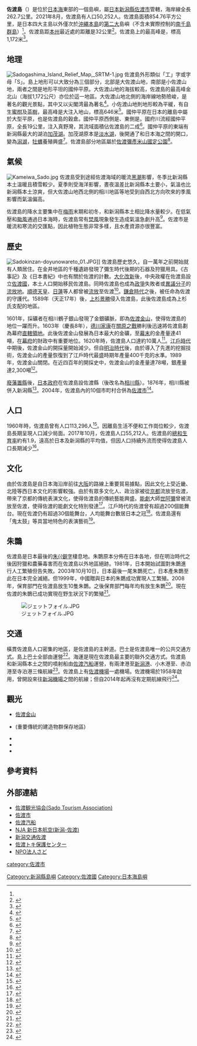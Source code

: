 {{Infobox islands
| name                              = 佐渡島
| image name                        = SadoGaShima.jpg
| image caption                     = 
| image size                        = 
| locator map                       = 
| local name                        = {{lang|ja|佐渡島}}
| nickname                          = 
| location                          = [[日本列島|日本列島]]
| coordinates                       = {{coord|38|6|46.62|N|138|22|41.87|E|display=inline,title}}
| archipelago                       = 
| total islands                     = 
| major islands                     = 
| area_km2                          = 854.76<ref name="area">{{cite web |url=http://www.gsi.go.jp/KOKUJYOHO/MENCHO/201410/large_shima.pdf |script-title=ja:島面積２０傑 |accessdate=2017-07-08 |publisher={{lang|ja|国土地理院}} |language=ja |archive-date=2017-08-01 |archive-url=https://web.archive.org/web/20170801195919/http://www.gsi.go.jp/KOKUJYOHO/MENCHO/201410/large_shima.pdf |dead-url=yes }}</ref>
| rank                              = 
| highest mount                     = {{link-ja|金北山|金北山}}
| elevation_m                       = 1,172
| country                           = {{JPN}}[[新潟縣|新潟縣]][[佐渡市|佐渡市]]
}}
'''佐渡島'''（{{jpn|j=佐渡島|hg=さどがしま|rm=Sadogashima|f=y}}）是位於[[日本海|日本海]]東部的一個島嶼，屬[[日本|日本]][[新潟縣|新潟縣]][[佐渡市|佐渡市]]管轄，海岸線全長262.7公里。2021年8月，佐渡島有人口50,252人。佐渡島面積854.76平方公里，是日本四大主島以外僅次於[[沖繩本島|沖繩本島]]的[[日本島嶼列表|第二大]]島嶼（不含未實際控制的[[南千島群島|南千島群島]]）<ref name="area"></ref>。佐渡島距[[本州|本州]]最近處的距離是32公里<ref name="outline">{{cite web|url=http://www.pref.niigata.lg.jp/sado_kikaku/sado_gaikyou.html|script-title=ja:佐渡島の概況|accessdate=2017-07-08|publisher={{lang|ja|新潟県}}|language=ja|archive-date=2018-03-18|archive-url=https://web.archive.org/web/20180318183406/http://www.pref.niigata.lg.jp/sado_kikaku/sado_gaikyou.html|dead-url=no}}</ref>。佐渡島上的最高峰是{{link-ja|金北山|金北山}}，標高1,172米<ref>{{cite web|url=http://www.yamakei-online.com/yamanavi/yama.php?yama_id=419|script-title=ja:金北山|accessdate=2017-07-08|publisher={{lang|ja|山と渓谷社}}|language=ja|archive-date=2018-03-19|archive-url=https://web.archive.org/web/20180319084748/https://www.yamakei-online.com/yamanavi/yama.php?yama_id=419|dead-url=no}}</ref>。

== 地理 ==
[[File:Sadogashima_Island_Relief_Map,_SRTM-1.jpg|left]]
佐渡島外形類似「工」字或字母「S」。島上地形可以大致分為三個部分，北部是大佐渡山地，南部是小佐渡山地，兩者之間是地形平坦的國仲平原。大佐渡山地的海拔較高，佐渡島的最高峰金北山（海拔1,172公尺）亦位於這一地區。大佐渡山地北側的海岸線地勢險峻，是著名的觀光景點，其中又以尖閣湾最為著名<ref>{{cite web|url=https://www.visitsado.com/spot/detail0144/|script-title=ja:尖閣湾|accessdate=2017-07-09|publisher={{lang|ja|佐渡観光協会}}|language=ja|archive-date=2018-07-11|archive-url=https://web.archive.org/web/20180711090818/https://www.visitsado.com/spot/detail0144/|dead-url=no}}</ref>。小佐渡山地則地形較為平緩，有自生[[溫州蜜柑|蜜柑]]及[[茶|茶樹]]，最高峰是大注入地山，標高646米<ref>{{cite web|url=http://www.yamakei-online.com/yamanavi/yama.php?yama_id=420|script-title=ja:大地山|accessdate=2017-07-09|publisher={{lang|ja|山と溪谷社}}|language=ja|archive-date=2020-09-02|archive-url=https://web.archive.org/web/20200902021040/https://www.yamakei-online.com/yamanavi/yama.php?yama_id=420|dead-url=no}}</ref>。國仲平原在日本的離島中屬於大型平原，也是佐渡島的穀倉。國仲平原西側是{{link-ja|真野灣|真野湾}}、東側是{{link-ja|兩津灣|両津湾}}。國府川流經國仲平原，全長19公里，注入真野灣，其流域面積佔佐渡島的二成<ref>{{cite web|url=http://www.pref.niigata.lg.jp/HTML_Article/935/242/kokuhu_sei1.pdf|script-title=ja:国府川水系河川整備計画|accessdate=2017-07-09|publisher={{lang|ja|新潟県}}|language=ja|archive-date=2017-08-04|archive-url=https://web.archive.org/web/20170804181049/http://www.pref.niigata.lg.jp/HTML_Article/935/242/kokuhu_sei1.pdf|dead-url=no}}</ref>。國仲平原的東端有新潟縣最大的湖泊[[加茂湖|加茂湖]]。加茂湖原本是[[淡水湖|淡水湖]]，後開通了和日本海之間的開口，變為[[潟湖|潟湖]]，[[牡蠣|牡蠣]]養殖興盛<ref>{{cite web|url=https://www.visitsado.com/spot/detail0136/?no_cache=1|script-title=ja:加茂湖|accessdate=2017-07-09|publisher={{lang|ja|佐渡観光協会}}|language=ja|archive-date=2018-07-11|archive-url=https://web.archive.org/web/20180711095729/https://www.visitsado.com/spot/detail0136/?no_cache=1|dead-url=no}}</ref>。佐渡島部分地區屬於[[佐渡彌彥米山國定公園|佐渡彌彥米山國定公園]]<ref>{{cite web|url=http://www.pref.niigata.lg.jp/HTML_Article/537/767/map_08,0.pdf|script-title=ja:佐渡地域区域図及び公園計画図|accessdate=2017-07-09|publisher={{lang|ja|新潟県}}|language=ja|archive-date=2017-08-04|archive-url=https://web.archive.org/web/20170804174219/http://www.pref.niigata.lg.jp/HTML_Article/537/767/map_08,0.pdf|dead-url=no}}</ref>。

== 氣候 ==
[[File:Kameiwa_Sado.jpg|right]]
佐渡島受到途經佐渡海域的暖流[[黑潮|黑潮]]影響，冬季比新潟縣本土溫暖且積雪較少。夏季則受海洋影響，晝夜溫差比新潟縣本土要小，氣溫也比新潟縣本土涼爽，但大佐渡山地西北側的相川地區等地受到自西北方向吹來的季風影響而氣溫偏高。

佐渡島的降水主要集中在[[梅雨|梅雨]]末期和初冬，和新潟縣本土相比降水量較少。在低氣壓和[[颱風|颱風]]通過日本海時，佐渡島常有[[焚風|焚風]]現象發生造成氣溫急劇升高<ref>{{cite web|url=https://www.city.sado.niigata.jp/admin/vision/bousai07/07dis05.shtml|script-title=ja:第4節：佐渡市の自然条件|accessdate=2017-07-09|publisher={{lang|ja|佐渡市}}|language=ja|archive-date=2020-05-17|archive-url=https://web.archive.org/web/20200517023612/https://www.city.sado.niigata.jp/admin/vision/bousai07/07dis05.shtml|dead-url=no}}</ref>。佐渡市是暖流和寒流的交匯點，因此植物生態非常多樣，且水產資源亦很豐富。

== 歷史 ==
[[File:Sadokinzan-doyunowareto_01.JPG|left]]]]
佐渡島歷史悠久，自一萬年之前開始就有人類居住。在金井地區的千種遺跡發現了彌生時代後期的石器及狩獵用具。《古事記》及《日本書紀》中也有關於佐渡的計數。[[大化改新|大化改新]]後，中央政權在佐渡島設立[[佐渡國|佐渡國]]，本土人口開始移民佐渡島。同時佐渡島也成為[[政爭|政爭]]失敗者或[[異議分子|異議分子]]的[[流放地|流放地]]。[[順德天皇|順德天皇]]、[[日蓮|日蓮]]等人都曾被[[流放|流放]]至佐渡<ref>{{cite web|url=https://sado-biyori.com/about/history/|script-title=ja:佐渡の歴史|accessdate=2017-07-09|publisher={{lang|ja|佐渡日和}}|language=ja|archive-date=2017-12-01|archive-url=https://web.archive.org/web/20171201090915/https://sado-biyori.com/about/history/|dead-url=no}}</ref>。[[鎌倉時代|鎌倉時代]]之後，{{link-ja|本間氏|本間氏}}被任命為佐渡的守護代。1589年（天正17年）後，[[上杉景勝|上杉景勝]]侵入佐渡島，此後佐渡島成為上杉氏支配的地區。

1601年，採礦者在相川鶴子銀山發現了金銀礦脈，即為[[佐渡金山|佐渡金山]]，使得佐渡島的地位一躍而升。1603年（慶長8年），[[德川家康|德川家康]]在[[關原之戰|關原之戰]]勝利後迅速將佐渡島劃為幕府[[天領|直轄領地]]。此後佐渡金山發展為日本最大的金礦，至[[幕末|幕末]]的金產量達41噸，在[[幕府|幕府]]的財政中有重要地位。1620年時，佐渡島人口達約10萬人<ref>{{cite web|url=http://www.sado-ryokou.com/sadoshiru/history.html|script-title=ja:佐渡の歴史|accessdate=2017-07-09|publisher={{lang|ja|佐渡汽船}}|language=ja|archive-date=2018-09-14|archive-url=https://web.archive.org/web/20180914132025/http://www.sado-ryokou.com/sadoshiru/history.html|dead-url=yes}}</ref>。[[江戶時代|江戶時代]]中期後，佐渡金山的開採量開始減少。但自[[明治時代|明治時代]]後，由於導入了先進的挖掘技術，佐渡金山的產量恢復到了江戶時代最盛時期年產量400千克的水準。1989年，佐渡金山關閉。在近四百年的開採史中，佐渡金山的金產量達78噸，銀產量達2,300噸<ref>{{cite web|url=http://carbide.mmc.co.jp/magazine/article/sado|script-title=ja:最大級の産出量を誇った日本の金の宝庫|accessdate=2017-07-09|publisher={{lang|ja|三菱マテリアル}}|language=ja|archive-date=2017-06-29|archive-url=https://web.archive.org/web/20170629202059/http://carbide.mmc.co.jp/magazine/article/sado|dead-url=yes}}</ref>。

[[廢藩置縣|廢藩置縣]]後，[[日本政府|日本政府]]在佐渡島設佐渡縣（後改名為[[相川縣|相川縣]]）。1876年，相川縣被併入新潟縣<ref>{{cite web|url=http://www.pref.niigata.lg.jp/1356778597824.html|script-title=ja:県の歴史と有名な人|accessdate=2017-07-09|publisher={{lang|ja|新潟県}}|language=ja|archive-date=2017-09-12|archive-url=https://web.archive.org/web/20170912203100/http://www.pref.niigata.lg.jp/1356778597824.html|dead-url=no}}</ref>。2004年，佐渡島內的10個市町村合併為[[佐渡市|佐渡市]]<ref>{{cite web|url=https://www.city.sado.niigata.jp/admin/profile/pdf_unit/06/05.pdf|script-title=ja:佐渡１０市町村の合併に関する経過|accessdate=2017-07-09|publisher={{lang|ja|佐渡市}}|language=ja|archive-date=2016-03-30|archive-url=https://web.archive.org/web/20160330031841/http://www.city.sado.niigata.jp/admin/profile/pdf_unit/06/05.pdf|dead-url=no}}</ref>。

== 人口 ==
1960年時，佐渡島曾有人口113,296人<ref name="population">{{cite web |url=https://www.city.sado.niigata.jp/admin/stat/m1_kokusei/s_01.shtml |script-title=ja:人口の推移 |accessdate=2017-07-08 |publisher={{lang|ja|佐渡市}} |language=ja |archive-date=2018-07-15 |archive-url=https://web.archive.org/web/20180715093648/https://www.city.sado.niigata.jp/admin/stat/m1_kokusei/s_01.shtml |dead-url=no }}</ref>。因離島生活不便和工作崗位較少，佐渡島長期呈現人口減少局面。2017年10月，佐渡島人口55,212人。佐渡島的[[總和生育率|總和生育率]]約有1.9，遠高於日本及新潟縣的平均值，但因人口持續外流而使得佐渡島人口長期減少<ref>{{cite web|url=https://www.city.sado.niigata.jp/topics/p_comm/pdf2015/02_2.pdf|script-title=ja:人口ビジョン|accessdate=2017-07-09|publisher={{lang|ja|佐渡市}}|language=ja|archive-date=2018-03-18|archive-url=https://web.archive.org/web/20180318183648/https://www.city.sado.niigata.jp/topics/p_comm/pdf2015/02_2.pdf|dead-url=no}}</ref>。

== 文化 ==
由於佐渡島是自日本海沿岸前往[[大阪市|大阪]]的{{link-ja|西廻海運|西廻海運}}路線上重要貿易據點，因此文化上受近畿、北陸等西日本文化的影響較強。由於有眾多文化人、政治家被從[[京都|京都]]流放至佐渡，帶來了京都的傳統表演文化，使得佐渡島的傳統藝能興盛。[[能劇|能劇]]大師[[世阿彌|世阿彌]]曾被流放至佐渡，使得佐渡的能劇文化特別發達<ref>{{cite web|url=https://www.visitsado.com/sado/history/?no_cache=1|script-title=ja:佐渡の歴史|accessdate=2017-07-09|publisher={{lang|ja|佐渡観光協会}}|language=ja|archive-date=2017-06-14|archive-url=https://web.archive.org/web/20170614205509/https://www.visitsado.com/sado/history/?no_cache=1|dead-url=no}}</ref>。江戶時代的佐渡曾有超過200個能舞台。現在佐渡仍有超過30個能舞台，人均能舞台數居日本之冠<ref>{{cite web|url=http://www.niigata-kankou.or.jp/sys/data?page-id=8808|script-title=ja:佐渡の能舞台|accessdate=2017-07-09|publisher={{lang|ja|新潟県観光協会}}|language=ja|archive-date=2017-06-20|archive-url=https://web.archive.org/web/20170620013423/http://www.niigata-kankou.or.jp/sys/data?page-id=8808|dead-url=no}}</ref>。佐渡島還有「鬼太鼓」等具當地特色的表演藝術<ref>{{cite web|url=http://www.niigata-kankou.or.jp/sys/data?page-id=8830|script-title=ja:鬼太鼓|accessdate=2017-07-09|publisher={{lang|ja|新潟県観光協会}}|language=ja|archive-date=2017-06-20|archive-url=https://web.archive.org/web/20170620065831/http://www.niigata-kankou.or.jp/sys/data?page-id=8830|dead-url=no}}</ref>。

== 朱䴉 ==
佐渡島是日本最後的[[朱䴉|朱{{僻字]]棲息地。朱䴉原本分佈在日本各地，但在明治時代之後因狩獵和農藥毒害而在佐渡島以外地區絕跡。1981年，日本開始試圖對朱䴉進行人工繁殖但告失敗。2003年10月10日，日本最後一尾朱䴉死亡，日本產朱䴉至此在日本完全滅絕。但1999年，中國贈與日本的朱䴉成功實現人工繁殖。2008年，保育部門在佐渡島放生10隻朱䴉。之後保育部門每年均有放生朱䴉<ref>{{cite web |url=http://tokinotayori.com/life/ |script-title=ja:トキの生態 |accessdate=2017-07-09 |publisher={{lang|ja|トキの森公園}} |language=ja |archive-date=2017-08-30 |archive-url=https://web.archive.org/web/20170830062335/http://tokinotayori.com/life/ |dead-url=no }}</ref>。現在佐渡的朱䴉已成功實現在野生狀況下的繁殖<ref>{{cite web |url=http://www.env.go.jp/nature/toki/ |script-title=ja:トキ情報 |accessdate=2017-07-09 |publisher={{lang|ja|環境省}} |language=ja |archive-date=2015-04-13 |archive-url=https://web.archive.org/web/20150413005049/http://www.env.go.jp/nature/toki/ |dead-url=yes }}</ref>。

[[File:ジェットフォイル.JPG|right]]
== 交通 ==
{{link-ja|國道350號|国道350号}}橫貫佐渡島人口密集的地區，是佐渡島的主幹道。巴士是佐渡島唯一的公共交通方式。島上巴士全部由{{link-ja|新潟交通佐渡|新潟交通佐渡}}運營<ref>{{cite web |url=http://www.sado-bus.com/route/ |script-title=ja:路線図 |accessdate=2017-07-09 |publisher={{lang|ja|新潟交通佐渡}} |language=ja |archive-date=2017-07-25 |archive-url=https://web.archive.org/web/20170725160350/http://www.sado-bus.com/route/ |dead-url=no }}</ref>。海運是現在佐渡島最主要的聯外交通方式。佐渡島和新潟縣本土之間的噴射船由[[佐渡汽船|佐渡汽船]]運營，有兩津港至[[新潟港|新潟港]]、小木港至{{link-ja|直江津港|直江津港}}、赤泊港至寺泊港三條航線<ref>{{cite web |url=http://www.sadokisen.co.jp/timetable/ |script-title=ja:時刻表 |accessdate=2017-07-09 |publisher={{lang|ja|佐渡汽船}} |language=ja |archive-date=2016-05-29 |archive-url=https://web.archive.org/web/20160529203453/http://www.sadokisen.co.jp/timetable/ |dead-url=no }}</ref>。佐渡島上有[[佐渡機場|佐渡機場]]一處機場。佐渡機場於1958年啟用，曾開設來往[[新潟機場|新潟機場]]之間的航線；但自2014年起再沒有定期航線飛行<ref>{{cite web |url=http://www.pref.niigata.lg.jp/sado_seibi/1204045245988.html |script-title=ja:佐渡空港 |accessdate=2017-07-09 |publisher={{lang|ja|新潟県}} |language=ja |archive-date=2016-06-28 |archive-url=https://web.archive.org/web/20160628192828/http://www.pref.niigata.lg.jp/sado_seibi/1204045245988.html |dead-url=no }}</ref>。

==觀光==
*[[佐渡金山|佐渡金山]]
*{{Tsl|ja|宿根木}}(重要傳統的建造物群保存地區)
*{{Tsl|ja|蓮華峰寺}}
*{{Tsl|ja|妙宣寺 (佐渡市)}}
*{{Tsl|ja|度津神社}}

== 參考資料 ==
{{reflist|2}}

== 外部連結 ==
* [https://web.archive.org/web/20160313142023/http://www.visitsado.com/index.html 佐渡観光協会(Sado Tourism Association)]
* [http://www.city.sado.niigata.jp/index.html 佐渡市]{{Wayback|url=http://www.city.sado.niigata.jp/index.html |date=20170625094737 }} 
* [https://web.archive.org/web/20170503042841/http://www.sadokisen.co.jp/index.html 佐渡汽船] 
* [http://www.nja.aero/index.html NJA 新日本航空(新潟-佐渡)]{{Wayback|url=http://www.nja.aero/index.html |date=20170622140338 }} 
* [https://web.archive.org/web/20170721154056/http://www.sado-bus.com/index.shtml 新潟交通佐渡] 
* [https://web.archive.org/web/20150818151204/http://www4.ocn.ne.jp/~ibis/index.html 佐渡トキ保護センター]
* [http://nposado.com NPO法人さど]{{Wayback|url=http://nposado.com/ |date=20200814085929 }}
{{Pacific Islands}}

[[category:佐渡市|category:佐渡市]]
[[Category:新潟縣島嶼|Category:新潟縣島嶼]]
[[Category:佐渡國|Category:佐渡國]]
[[Category:日本海島嶼|Category:日本海島嶼]]
{{Good article}}